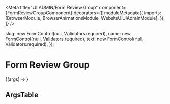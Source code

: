 


<Meta
  title="UI ADMIN/Form Review Group"
  component={FormReviewGroupComponent}
  decorators={[
    moduleMetadata({
      imports: [BrowserModule, BrowserAnimationsModule, WebsiteUiUiAdminModule],
    }),
  ]}
/>

  slug: new FormControl(null, Validators.required),
  name: new FormControl(null, Validators.required),
  text: new FormControl(null, Validators.required),
});

# Form Review Group

<Story height="500px" name="Default">
  {(args) => <drp-form-review-group {...args} reviewGroup={reviewGroup} />}
</Story>

## ArgsTable

<ArgsTable of={FormReviewGroupComponent} />
